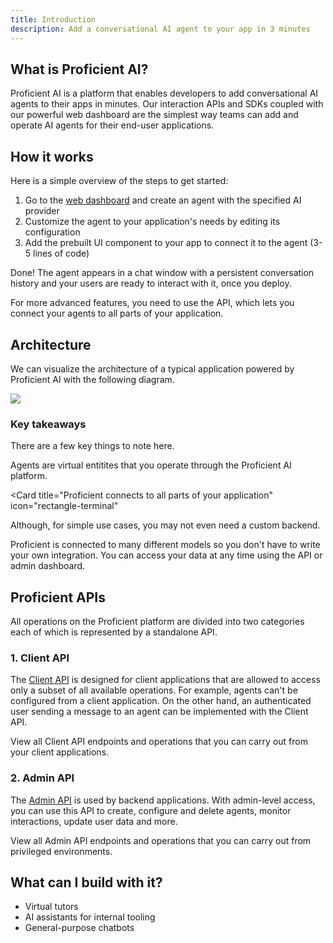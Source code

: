 ```yaml
---
title: Introduction
description: Add a conversational AI agent to your app in 3 minutes
---
```


## What is Proficient AI?

Proficient AI is a platform that enables developers to add conversational AI agents to their apps
in minutes. Our interaction APIs and SDKs coupled with our powerful web dashboard are the simplest
way teams can add and operate AI agents for their end-user applications.

## How it works

Here is a simple overview of the steps to get started:

1. Go to the [web dashboard](https://proficientai.com) and create an agent with the specified AI provider
2. Customize the agent to your application's needs by editing its configuration
3. Add the prebuilt UI component to your app to connect it to the agent (3-5 lines of code)

Done! The agent appears in a chat window with a persistent conversation history and your users
are ready to interact with it, once you deploy.

<Tip>
  For more advanced features, you need to use the API, which lets you connect
  your agents to all parts of your application.
</Tip>

## Architecture

We can visualize the architecture of a typical application powered by Proficient AI with the following diagram.

<Frame type="simple" caption="System architecture visualization">
  <img src="/images/architecture.png" />
</Frame>

### Key takeaways

There are a few key things to note here.

<CardGroup cols={2}>

<Card title="Agents live in the Proficient cloud" icon="cloud">
  Agents are virtual entitites that you operate through the Proficient AI
  platform.
</Card>

<Card
  title="Proficient connects to all parts of your application"
  icon="rectangle-terminal"
>
  Although, for simple use cases, you may not even need a custom backend.
</Card>

<Card title="Agents can connect to various LLMs" icon="microchip">
  Proficient is connected to many different models so you don't have to write
  your own integration.
</Card>

<Card title="Proficient stores interactions and user data" icon="database">
  You can access your data at any time using the API or admin dashboard.
</Card>

</CardGroup>

## Proficient APIs

All operations on the Proficient platform are divided into two categories each of which is represented by
a standalone API.

### 1. Client API

The [Client API](/client-api) is designed for client applications that are allowed to access only
a subset of all available operations. For example, agents can't be configured from a client application. On
the other hand, an authenticated user sending a message to an agent can be implemented with the Client API.

<Card title="Client API Reference" icon="rectangle-terminal" href="/client-api">
  View all Client API endpoints and operations that you can carry out from your
  client applications.
</Card>

### 2. Admin API

The [Admin API](/admin-api) is used by backend applications. With admin-level
access, you can use this API to create, configure and delete agents, monitor interactions, update user data
and more.

<Card title="Admin API Reference" icon="rectangle-terminal" href="/client-api">
  View all Admin API endpoints and operations that you can carry out from
  privileged environments.
</Card>

## What can I build with it?

- Virtual tutors
- AI assistants for internal tooling
- General-purpose chatbots
